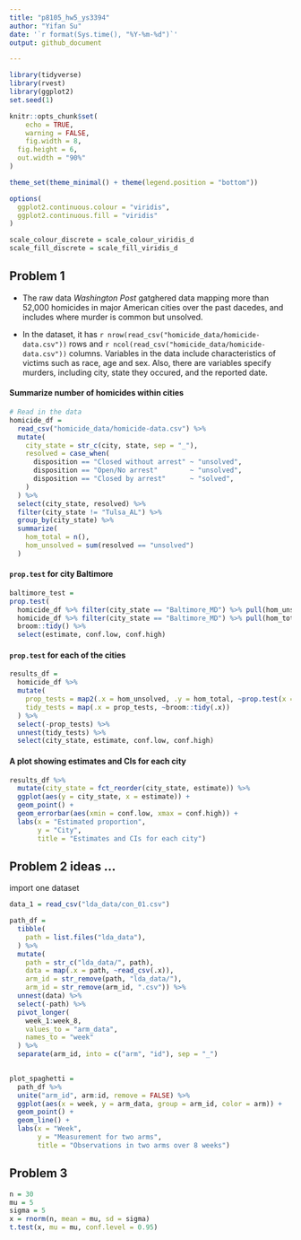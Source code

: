 ```yaml
---
title: "p8105_hw5_ys3394"
author: "Yifan Su"
date: '`r format(Sys.time(), "%Y-%m-%d")`'
output: github_document

---
```


```r
library(tidyverse)
library(rvest)
library(ggplot2)
set.seed(1)

knitr::opts_chunk$set(
	echo = TRUE,
	warning = FALSE,
	fig.width = 8, 
  fig.height = 6,
  out.width = "90%"
)

theme_set(theme_minimal() + theme(legend.position = "bottom"))

options(
  ggplot2.continuous.colour = "viridis",
  ggplot2.continuous.fill = "viridis"
)

scale_colour_discrete = scale_colour_viridis_d
scale_fill_discrete = scale_fill_viridis_d
```

## Problem 1

* The raw data _Washington Post_ gatghered data mapping more than 52,000 homicides in major American cities over the past dacedes, and includes where murder is common but unsolved. 

* In the dataset, it has `r nrow(read_csv("homicide_data/homicide-data.csv"))` rows and `r ncol(read_csv("homicide_data/homicide-data.csv"))` columns. Variables in the data include characteristics of victims such as race, age and sex. Also, there are variables specify murders, including city, state they occured, and the reported date.

#### Summarize number of homicides within cities

```r
# Read in the data
homicide_df = 
  read_csv("homicide_data/homicide-data.csv") %>% 
  mutate(
    city_state = str_c(city, state, sep = "_"),
    resolved = case_when(
      disposition == "Closed without arrest" ~ "unsolved",
      disposition == "Open/No arrest"        ~ "unsolved",
      disposition == "Closed by arrest"      ~ "solved",
    )
  ) %>% 
  select(city_state, resolved) %>% 
  filter(city_state != "Tulsa_AL") %>% 
  group_by(city_state) %>% 
  summarize(
    hom_total = n(),
    hom_unsolved = sum(resolved == "unsolved")
  )
```

#### `prop.test` for city Baltimore

```r
baltimore_test =
prop.test(
  homicide_df %>% filter(city_state == "Baltimore_MD") %>% pull(hom_unsolved), 
  homicide_df %>% filter(city_state == "Baltimore_MD") %>% pull(hom_total)) %>%
  broom::tidy() %>% 
  select(estimate, conf.low, conf.high)
```

#### `prop.test` for each of the cities

```r
results_df = 
  homicide_df %>% 
  mutate(
    prop_tests = map2(.x = hom_unsolved, .y = hom_total, ~prop.test(x = .x, n = .y)),
    tidy_tests = map(.x = prop_tests, ~broom::tidy(.x))
  ) %>% 
  select(-prop_tests) %>% 
  unnest(tidy_tests) %>% 
  select(city_state, estimate, conf.low, conf.high)
```

#### A plot showing estimates and CIs for each city

```r
results_df %>% 
  mutate(city_state = fct_reorder(city_state, estimate)) %>% 
  ggplot(aes(y = city_state, x = estimate)) +
  geom_point() + 
  geom_errorbar(aes(xmin = conf.low, xmax = conf.high)) +
  labs(x = "Estimated proportion",
       y = "City",
       title = "Estimates and CIs for each city")
```


## Problem 2 ideas ...


import one dataset 

```r
data_1 = read_csv("lda_data/con_01.csv")
```

```r
path_df = 
  tibble(
    path = list.files("lda_data"),
  ) %>% 
  mutate(
    path = str_c("lda_data/", path),
    data = map(.x = path, ~read_csv(.x)),
    arm_id = str_remove(path, "lda_data/"),
    arm_id = str_remove(arm_id, ".csv")) %>% 
  unnest(data) %>% 
  select(-path) %>% 
  pivot_longer(
    week_1:week_8,
    values_to = "arm_data",
    names_to = "week"
  ) %>% 
  separate(arm_id, into = c("arm", "id"), sep = "_")
  
```



```r
plot_spaghetti =
  path_df %>% 
  unite("arm_id", arm:id, remove = FALSE) %>% 
  ggplot(aes(x = week, y = arm_data, group = arm_id, color = arm)) +
  geom_point() +
  geom_line() +
  labs(x = "Week",
       y = "Measurement for two arms",
       title = "Observations in two arms over 8 weeks")
```


## Problem 3

```r
n = 30
mu = 5
sigma = 5
x = rnorm(n, mean = mu, sd = sigma)
t.test(x, mu = mu, conf.level = 0.95)
```

